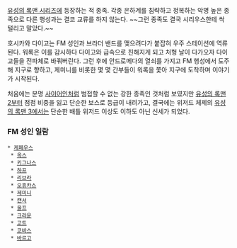 [[유성의 록맨 시리즈]]에 등장하는 적 종족. 각종 은하계를 침략하고 정복하는 악명 높은 종족으로 다른 행성과는 결코 교류를 하지 않는다. ~~그런 종족도 결국 시리우스한테 싹 털리고 말았다.~~

호시카와 다이고는 FM 성인과 브라더 밴드를 맺으려다가 붙잡혀 우주 스테이션에 역류된다. 워록은 이를 감시하다 다이고와 급속으로 친해지게 되고 처형 날이 다가오자 다이고들을 전파체로 바꿔버린다. 그런 후에 안드로메다의 열쇠를 가지고 FM 행성에서 도주해 지구로 향하고, 제미니를 비롯한 몇 몇 간부들이 워록을 쫓아 지구에 도착하며 이야기가 시작된다.

처음에는 분명 [[사이어인]]처럼 범접할 수 없는 강한 종족인 것처럼 보였지만 [[유성의 록맨 2]]부터 점점 비중을 잃고 단순한 보스로 등급이 내려가고, 결국에는 위저드 체제의 [[유성의 록맨 3]]에서는 단순한 배틀 위저드 이상도 이하도 아닌 신세가 되었다.

=== FM 성인 일람 ===
 * [[케페우스]]
  * [[옥스]]
  * [[키그나스]]
  * [[하프]]
  * [[리브라]]
  * [[오휴카스]]
  * [[제미니]]
  * [[캔서]]
  * [[울프]]
  * [[크라운]]
  * [[고트]]
  * [[코바스]]
  * [[바르고]]
